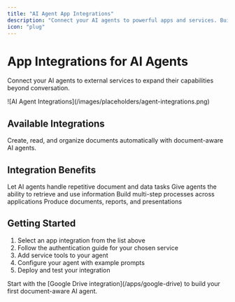 ```yaml
---
title: "AI Agent App Integrations"
description: "Connect your AI agents to powerful apps and services. Build document-aware, communication-enabled AI agents with xpander.ai's app integrations."
icon: "plug"
---
```


# App Integrations for AI Agents

Connect your AI agents to external services to expand their capabilities beyond conversation.

<Frame caption="AI agent connected to multiple services">
  ![AI Agent Integrations](/images/placeholders/agent-integrations.png)
</Frame>

## Available Integrations

<CardGroup cols={1}>
  <Card
    title="Google Drive"
    icon="google-drive"
    href="/apps/google-drive"
  >
    Create, read, and organize documents automatically with document-aware AI agents.
  </Card>
</CardGroup>

## Integration Benefits

<CardGroup cols={2}>
  <Card title="Automate Tasks" icon="robot">
    Let AI agents handle repetitive document and data tasks
  </Card>
  <Card title="Access External Data" icon="database">
    Give agents the ability to retrieve and use information
  </Card>
  <Card title="Create Workflows" icon="arrows-spin">
    Build multi-step processes across applications
  </Card>
  <Card title="Generate Content" icon="file-pen">
    Produce documents, reports, and presentations
  </Card>
</CardGroup>

## Getting Started

1. Select an app integration from the list above
2. Follow the authentication guide for your chosen service
3. Add service tools to your agent
4. Configure your agent with example prompts
5. Deploy and test your integration

<Tip>
Start with the [Google Drive integration](/apps/google-drive) to build your first document-aware AI agent.
</Tip> 